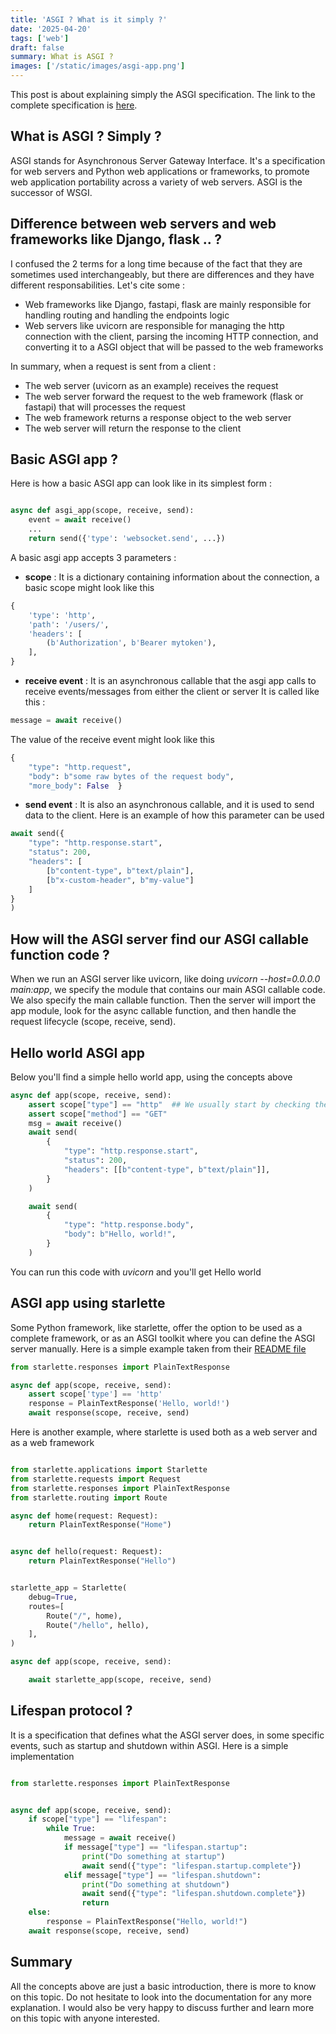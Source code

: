 ```yaml
---
title: 'ASGI ? What is it simply ?'
date: '2025-04-20'
tags: ['web']
draft: false
summary: What is ASGI ?
images: ['/static/images/asgi-app.png']
---
```


This post is about explaining simply the ASGI specification. The link to the complete specification is [here](https://asgi.readthedocs.io/en/latest/index.html).  

## What is ASGI ? Simply ?

ASGI stands for Asynchronous Server Gateway Interface. It's a specification for web servers and Python web applications or frameworks, 
to promote web application portability across a variety of web servers.
ASGI is the successor of WSGI. 

## Difference between web servers and web frameworks like Django, flask .. ? 

I confused the 2 terms for a long time because of the fact that they are sometimes used interchangeably, but there are differences and they have different responsabilities. 
Let's cite some :
- Web frameworks like Django, fastapi, flask are mainly responsible for handling routing and handling the endpoints logic
- Web servers like uvicorn are responsible for managing the http connection with the client, parsing the incoming HTTP connection, and converting it to a ASGI object that will be passed to the web frameworks

In summary, when a request is sent from a client : 
- The web server (uvicorn as an example) receives the request
- The web server forward the request to the web framework (flask or fastapi) that will processes the request 
- The web framework returns a response object to the web server
- The web server will return the response to the client


## Basic ASGI app ?

Here is how a basic ASGI app can look like in its simplest form : 
```python

async def asgi_app(scope, receive, send):
    event = await receive()
    ...
    return send({'type': 'websocket.send', ...})
```

A basic asgi app accepts 3 parameters : 
- **scope** : It is a dictionary containing information about the connection, a basic scope might look like this 
```python
{
    'type': 'http',
    'path': '/users/',
    'headers': [
        (b'Authorization', b'Bearer mytoken'),
    ],
}
```
- **receive event** : It is an asynchronous callable that the asgi app calls to receive events/messages from either the client or server
It is called like this : 

```python
message = await receive()
```
The value of the receive event might look like this 
```python
{
    "type": "http.request",
    "body": b"some raw bytes of the request body",
    "more_body": False  }
```

- **send event** : It is also an asynchronous callable, and it is used to send data to the client.
Here is an example of how this parameter can be used 

```python
await send({
    "type": "http.response.start",
    "status": 200,
    "headers": [
        [b"content-type", b"text/plain"],
        [b"x-custom-header", b"my-value"]
    ]
}
)
```
## How will the ASGI server find our ASGI callable function code ? 

When we run an ASGI server like uvicorn, like doing *uvicorn --host=0.0.0.0 main:app*, we specify the module that contains our main ASGI callable code. 
We also specify the main callable function. Then the server will import the app module, look for the async callable function, and then handle the request lifecycle (scope, receive, send).

## Hello world **ASGI** app
Below you'll find a simple hello world app, using the concepts above

```python
async def app(scope, receive, send):
    assert scope["type"] == "http"  ## We usually start by checking the type and the method specified in the scope
    assert scope["method"] == "GET"
    msg = await receive()
    await send(
        {
            "type": "http.response.start",
            "status": 200,
            "headers": [[b"content-type", b"text/plain"]],
        }
    )

    await send(
        {
            "type": "http.response.body",
            "body": b"Hello, world!",
        }
    )

```
You can run this code with *uvicorn* and you'll get Hello world

## ASGI app using starlette 

Some Python framework, like starlette, offer the option to be used as a complete framework, or as an ASGI toolkit where you can define the ASGI server manually.
Here is a simple example taken from their [README file](https://github.com/encode/starlette?tab=readme-ov-file#framework-or-toolkit)


```python
from starlette.responses import PlainTextResponse

async def app(scope, receive, send):
    assert scope['type'] == 'http'
    response = PlainTextResponse('Hello, world!')
    await response(scope, receive, send)
```

Here is another example, where starlette is used both as a web server and as a web framework
```python

from starlette.applications import Starlette
from starlette.requests import Request
from starlette.responses import PlainTextResponse
from starlette.routing import Route

async def home(request: Request):
    return PlainTextResponse("Home")


async def hello(request: Request):
    return PlainTextResponse("Hello")


starlette_app = Starlette(
    debug=True,
    routes=[
        Route("/", home),
        Route("/hello", hello),
    ],
)

async def app(scope, receive, send):

    await starlette_app(scope, receive, send)
```
## Lifespan protocol ?
It is a specification that defines what the ASGI server does, in some specific events, such as startup and shutdown within ASGI.
Here is a simple implementation

```python

from starlette.responses import PlainTextResponse


async def app(scope, receive, send):
    if scope["type"] == "lifespan":
        while True:
            message = await receive()
            if message["type"] == "lifespan.startup":
                print("Do something at startup")
                await send({"type": "lifespan.startup.complete"})
            elif message["type"] == "lifespan.shutdown":
                print("Do something at shutdown")
                await send({"type": "lifespan.shutdown.complete"})
                return
    else:
        response = PlainTextResponse("Hello, world!")
    await response(scope, receive, send)
```

## Summary
All the concepts above are just a basic introduction, there is more to know on this topic. Do not hesitate to look into the documentation for any more explanation.
I would also be very happy to discuss further and learn more on this topic with anyone interested.